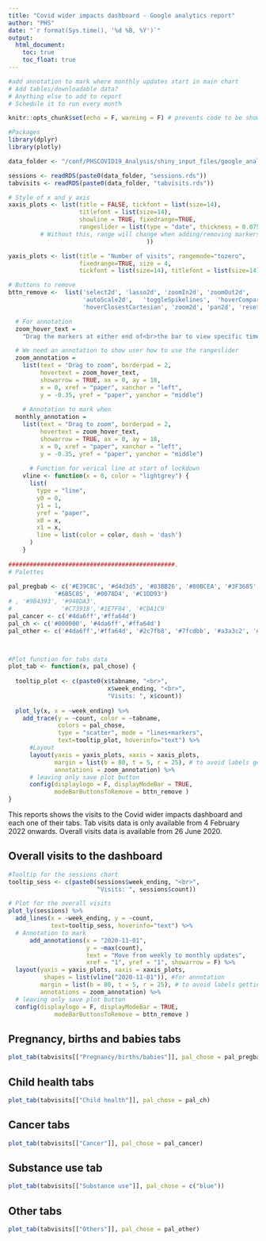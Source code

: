 ```yaml
---
title: "Covid wider impacts dashboard - Google analytics report"
author: "PHS"
date: "`r format(Sys.time(), '%d %B, %Y')`"
output: 
  html_document:
    toc: true
    toc_float: true
---
```


```r
#add annotation to mark where monthly updates start in main chart
# Add tables/downloadable data?
# Anything else to add to report
# Schedule it to run every month

```


```r
knitr::opts_chunk$set(echo = F, warning = F) # prevents code to be shown in report

#Packages
library(dplyr)
library(plotly)

```

```r
data_folder <- "/conf/PHSCOVID19_Analysis/shiny_input_files/google_analytics/"

sessions <- readRDS(paste0(data_folder, "sessions.rds"))
tabvisits <- readRDS(paste0(data_folder, "tabvisits.rds"))

```

```r

# Style of x and y axis
xaxis_plots <- list(title = FALSE, tickfont = list(size=14), 
                    titlefont = list(size=14),
                    showline = TRUE, fixedrange=TRUE,
                    rangeslider = list(type = "date", thickness = 0.075
         # Without this, range will change when adding/removing markers
                                       ))

yaxis_plots <- list(title = "Number of visits", rangemode="tozero", 
                    fixedrange=TRUE, size = 4,
                    tickfont = list(size=14), titlefont = list(size=14))

# Buttons to remove
bttn_remove <-  list('select2d', 'lasso2d', 'zoomIn2d', 'zoomOut2d',
                     'autoScale2d',   'toggleSpikelines',  'hoverCompareCartesian',
                     'hoverClosestCartesian', 'zoom2d', 'pan2d', 'resetScale2d') 

  # For annotation
  zoom_hover_text =
    "Drag the markers at either end of<br>the bar to view specific time periods"

  # We need an annotation to show user how to use the rangeslider
  zoom_annotation =
    list(text = "Drag to zoom", borderpad = 2,
         hovertext = zoom_hover_text,
         showarrow = TRUE, ax = 0, ay = 18,
         x = 0, xref = "paper", xanchor = "left",
         y = -0.35, yref = "paper", yanchor = "middle")
  
    # Annotation to mark when 
  monthly_annotation =
    list(text = "Drag to zoom", borderpad = 2,
         hovertext = zoom_hover_text,
         showarrow = TRUE, ax = 0, ay = 18,
         x = 0, xref = "paper", xanchor = "left",
         y = -0.35, yref = "paper", yanchor = "middle")
  
      # Function for verical line at start of lockdown
    vline <- function(x = 0, color = "lightgrey") {
      list(
        type = "line",
        y0 = 0,
        y1 = 1,
        yref = "paper",
        x0 = x,
        x1 = x,
        line = list(color = color, dash = 'dash')
      )
    }
  
###############################################.
# Palettes 
  
pal_pregbab <- c('#E39C8C', '#d4d3d5', '#83BB26', '#80BCEA', '#3F3685', '#8FBFC2',
             '#6B5C85', '#0078D4', '#C1DD93')  
# , '#9B4393', '#948DA3',
#              '#C73918','#1E7F84', '#CDA1C9'
pal_cancer <- c('#4da6ff','#ffa64d') 
pal_ch <- c('#000000', '#4da6ff','#ffa64d')
pal_other <- c('#4da6ff','#ffa64d', '#2c7fb8', '#7fcdbb', '#a3a3c2', '#FF0000')




```

```r
#Plot function for tabs data
plot_tab <- function(x, pal_chose) {
  
  tooltip_plot <- c(paste0(x$tabname, "<br>",
                            x$week_ending, "<br>",
                            "Visits: ", x$count))
  
  plot_ly(x, x = ~week_ending) %>% 
    add_trace(y = ~count, color = ~tabname,
              colors = pal_chose,
              type = "scatter", mode = "lines+markers",
              text=tooltip_plot, hoverinfo="text") %>% 
      #Layout
      layout(yaxis = yaxis_plots, xaxis = xaxis_plots,
             margin = list(b = 80, t = 5, r = 25), # to avoid labels getting cut off
             annotations = zoom_annotation) %>% 
      # leaving only save plot button
      config(displaylogo = F, displayModeBar = TRUE, 
             modeBarButtonsToRemove = bttn_remove )
}

```

This reports shows the visits to the Covid wider impacts dashboard and each one
of their tabs. Tab visits data is only available from 4 February 2022 onwards. Overall visits data is available from 26 June 2020.

## Overall visits to the dashboard

```r
#Tooltip for the sessions chart
tooltip_sess <- c(paste0(sessions$week_ending, "<br>",
                         "Visits: ", sessions$count))

# Plot for the overall visits
plot_ly(sessions) %>% 
  add_lines(x = ~week_ending, y = ~count,
            text=tooltip_sess, hoverinfo="text") %>% 
  # Annotation to mark
      add_annotations(x = "2020-11-01",
                      y = ~max(count),
                      text = "Move from weekly to monthly updates",
                      xref = "1", yref = "1", showarrow = F) %>% 
  layout(yaxis = yaxis_plots, xaxis = xaxis_plots,
          shapes = list(vline("2020-11-01")), #for annotation
         margin = list(b = 80, t = 5, r = 25), # to avoid labels getting cut off
         annotations = zoom_annotation) %>% 
  # leaving only save plot button
  config(displaylogo = F, displayModeBar = TRUE, 
             modeBarButtonsToRemove = bttn_remove )

```

## Pregnancy, births and babies tabs

```r
plot_tab(tabvisits[["Pregnancy/births/babies"]], pal_chose = pal_pregbab)
```

## Child health tabs

```r
plot_tab(tabvisits[["Child health"]], pal_chose = pal_ch)
```

## Cancer tabs

```r
plot_tab(tabvisits[["Cancer"]], pal_chose = pal_cancer)
```

## Substance use tab

```r
plot_tab(tabvisits[["Substance use"]], pal_chose = c("blue"))
```

## Other tabs

```r
plot_tab(tabvisits[["Others"]], pal_chose = pal_other)
```

